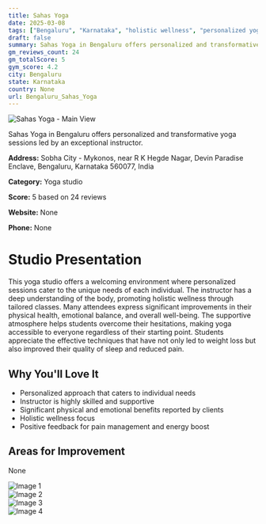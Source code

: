 ```yaml
---
title: Sahas Yoga
date: 2025-03-08
tags: ["Bengaluru", "Karnataka", "holistic wellness", "personalized yoga", "welcoming atmosphere", "personalized sessions", "Bengaluru"]  
draft: false
summary: Sahas Yoga in Bengaluru offers personalized and transformative yoga sessions led by an exceptional instructor.
gm_reviews_count: 24
gm_totalScore: 5
gym_score: 4.2
city: Bengaluru
state: Karnataka
country: None
url: Bengaluru_Sahas_Yoga
---
```


<div className="aspect-[16/9] relative my-8">
  <img 
    src="https://lh5.googleusercontent.com/p/AF1QipMmlHf3rSuSvvm4MS_XgEf0E-HEH00AL-o_aTzQ=w1920-h1080-k-no"
    alt="Sahas Yoga - Main View"
    className="object-cover absolute inset-0 w-full h-full rounded-lg"
  />
</div>

Sahas Yoga in Bengaluru offers personalized and transformative yoga sessions led by an exceptional instructor.

**Address:** Sobha City - Mykonos, near R K Hegde Nagar, Devin Paradise Enclave, Bengaluru, Karnataka 560077, India

**Category:** Yoga studio

**Score:** 5 based on 24 reviews

**Website:** None

**Phone:** None

# Studio Presentation

This yoga studio offers a welcoming environment where personalized sessions cater to the unique needs of each individual. The instructor has a deep understanding of the body, promoting holistic wellness through tailored classes. Many attendees express significant improvements in their physical health, emotional balance, and overall well-being. The supportive atmosphere helps students overcome their hesitations, making yoga accessible to everyone regardless of their starting point. Students appreciate the effective techniques that have not only led to weight loss but also improved their quality of sleep and reduced pain.

## Why You'll Love It

- Personalized approach that caters to individual needs
- Instructor is highly skilled and supportive
- Significant physical and emotional benefits reported by clients
- Holistic wellness focus
- Positive feedback for pain management and energy boost

## Areas for Improvement

None

<div className="grid grid-cols-1 xl:grid-cols-2 gap-4 my-8">
<div className="aspect-[4/3] relative"><img src="https://lh3.googleusercontent.com/p/AF1QipO73Q1piyLTgNWOWKxDNJ87weMCBSlTo-nCyymq=w1920-h1080-k-no" alt="Image 1" className="object-cover absolute inset-0 w-full h-full rounded-lg" /></div>
<div className="aspect-[4/3] relative"><img src="https://lh5.googleusercontent.com/p/AF1QipOtNaLdKzFhfxd8mkZ2szQtxd4w_ZNfwmU5Xl5_=w1920-h1080-k-no" alt="Image 2" className="object-cover absolute inset-0 w-full h-full rounded-lg" /></div>
<div className="aspect-[4/3] relative"><img src="https://lh5.googleusercontent.com/p/AF1QipMC9h2ZwnLplPApC8vbynWZM-T4gQYQv1ipOE5c=w1920-h1080-k-no" alt="Image 3" className="object-cover absolute inset-0 w-full h-full rounded-lg" /></div>
<div className="aspect-[4/3] relative"><img src="https://lh5.googleusercontent.com/p/AF1QipPjmSZOMrdlthsZKQVY07digxccCRjuI7M7FMUJ=w1920-h1080-k-no" alt="Image 4" className="object-cover absolute inset-0 w-full h-full rounded-lg" /></div>
</div>